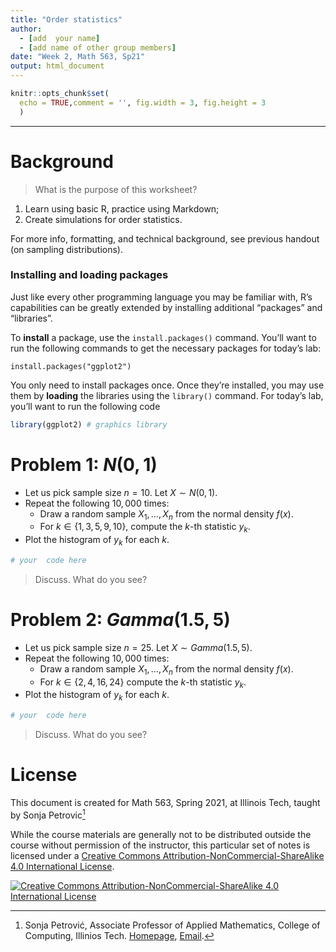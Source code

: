 ```yaml
---
title: "Order statistics"
author: 
  - [add  your name]  
  - [add name of other group members]
date: "Week 2, Math 563, Sp21"
output: html_document
---
```


```r
knitr::opts_chunk$set(
  echo = TRUE,comment = '', fig.width = 3, fig.height = 3
  )
```


--- 

# Background 

> What is the purpose of this worksheet? 

1. Learn using basic R, practice  using Markdown;
2. Create simulations for order statistics.

For more info, formatting, and technical background, see previous handout (on sampling distributions). 

### Installing and loading packages

Just like every other programming language you may be familiar with, R's capabilities can be greatly extended by installing additional "packages" and "libraries".

To **install** a package, use the `install.packages()` command.  You'll want to run the following commands to get the necessary packages for today's lab:

```
install.packages("ggplot2")
```

You only need to install packages once.  Once they're installed, you may use them by **loading** the libraries using the `library()` command.  For today's lab, you'll want to run the following code

```r
library(ggplot2) # graphics library
```

# Problem 1: $N(0,1)$

* Let  us pick sample size $n=10$. Let $X\sim N(0,1)$. 
* Repeat  the following  $10,000$  times: 
  * Draw a random sample $X_1,\dots,X_n$ from the  normal  density $f(x)$.  
  * For $k\in\{1,3,5,9,10\}$, compute the $k$-th statistic $y_k$.  
* Plot the histogram of  $y_k$ for each $k$. 

```r
# your  code here
```

> Discuss. What do  you  see? 


# Problem 2: $Gamma(1.5,5)$

* Let  us pick sample size $n=25$. Let $X\sim Gamma(1.5,5)$. 
* Repeat  the following  $10,000$  times: 
  * Draw a random sample $X_1,\dots,X_n$ from the  normal  density $f(x)$.  
  * For $k\in\{2,4,16,24\}$ compute the $k$-th statistic $y_k$.  
* Plot the histogram of  $y_k$ for each $k$. 

```r
# your  code here
```


> Discuss. What do  you  see? 


# License

This document  is created for Math 563, Spring 2021, at Illinois Tech, taught by Sonja Petrovic^[Sonja Petrović,  Associate Professor of Applied  Mathematics, College of Computing, Illinios Tech.  [Homepage](https://www.SonjaPetrovicStats.com), [Email](mailto:sonja.petrovic@iit.edu).] 

While the course materials are generally not  to be distributed outside the course without permission of the instructor,  this particular set of notes is licensed under a [Creative Commons Attribution-NonCommercial-ShareAlike 4.0 International License](https://creativecommons.org/licenses/by-nc-sa/4.0/).


[![Creative Commons Attribution-NonCommercial-ShareAlike 4.0 International License][image]][hyperlink]

  [hyperlink]: https://creativecommons.org/licenses/by-nc-sa/4.0/
  [image]: https://i.creativecommons.org/l/by-nc-sa/4.0/88x31.png
    


